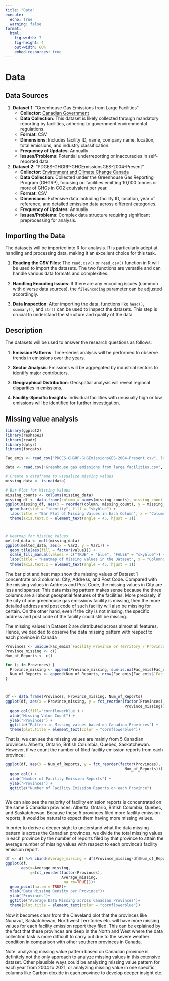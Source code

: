```yaml
---
title: "Data"
execute:
  echo: true
  warning: false
format:
  html:
    fig-width: 7
    fig-height: 4
    out-width: 60%
    embed-resources: true
---
```


# Data

## Data Sources

1.  **Dataset 1**: "Greenhouse Gas Emissions from Large Facilities"
    -   **Collector**: [Canadian Government](https://open.canada.ca/data/en/dataset/756bc907-34bb-4b33-9a87-b3c1a6c3f292/resource/d069f676-021a-4ebb-831d-915492b602dd)
    -   **Data Collection**: This dataset is likely collected through mandatory reporting by facilities, adhering to government environmental regulations.
    -   **Format**: CSV
    -   **Dimensions**: Includes facility ID, name, company name, location, total emissions, and industry classification.
    -   **Frequency of Updates**: Annually
    -   **Issues/Problems**: Potential underreporting or inaccuracies in self-reported data.
2.  **Dataset 2**: "PDGES-GHGRP-GHGEmissionsGES-2004-Present"
    -   **Collector**: [Environment and Climate Change Canada](https://open.canada.ca/data/en/dataset/a8ba14b7-7f23-462a-bdbb-83b0ef629823/resource/14ea1309-666a-420e-89cc-7ec294abe890)
    -   **Data Collection**: Collected under the Greenhouse Gas Reporting Program (GHGRP), focusing on facilities emitting 10,000 tonnes or more of GHGs in CO2 equivalent per year.
    -   **Format**: CSV
    -   **Dimensions**: Extensive data including facility ID, location, year of reference, and detailed emission data across different categories.
    -   **Frequency of Updates**: Annually
    -   **Issues/Problems**: Complex data structure requiring significant preprocessing for analysis.

## Importing the Data

The datasets will be imported into R for analysis. R is particularly adept at handling and processing data, making it an excellent choice for this task.

1.  **Reading the CSV Files**: The `read.csv()` or `read_csv()` function in R will be used to import the datasets. The two functions are versatile and can handle various data formats and complexities.

2.  **Handling Encoding Issues**: If there are any encoding issues (common with diverse data sources), the `fileEncoding` parameter can be adjusted accordingly.

3.  **Data Inspection**: After importing the data, functions like `head()`, `summary()`, and `str()` can be used to inspect the datasets. This step is crucial to understand the structure and quality of the data.

## Description

The datasets will be used to answer the research questions as follows:

1.  **Emission Patterns**: Time-series analysis will be performed to observe trends in emissions over the years.

2.  **Sector Analysis**: Emissions will be aggregated by industrial sectors to identify major contributors.

3.  **Geographical Distribution**: Geospatial analysis will reveal regional disparities in emissions.

4.  **Facility-Specific Insights**: Individual facilities with unusually high or low emissions will be identified for further investigation.

## Missing value analysis

```r
library(ggplot2)
library(reshape2)
library(readr)
library(dplyr)
library(forcats)

Fac_emis <- read_csv("PDGES-GHGRP-GHGEmissionsGES-2004-Present.csv", locale=locale(encoding="latin1"))

data <- read.csv("Greenhouse gas emissions from large facilities.csv", na.strings = c("", "n/a", "N/A", "NA"))

# Create a dataframe to visualize missing values
missing_data <- is.na(data)

# Bar Plot for Missing Values
missing_counts <- colSums(missing_data)
missing_df <- data.frame(column = names(missing_counts), missing_count = missing_counts)
ggplot(missing_df, aes(x = reorder(column, missing_count), y = missing_count)) +
  geom_bar(stat = "identity", fill = "skyblue") +
  labs(title = "Bar Plot of Missing Values in Each Column", x = "Columns", y = "Number of Missing Values") +
  theme(axis.text.x = element_text(angle = 45, hjust = 1))




```

```r
# Heatmap for Missing Values
melted_data <- melt(missing_data)
ggplot(melted_data, aes(x = Var2, y = Var1)) +
  geom_tile(aes(fill = factor(value))) +
  scale_fill_manual(values = c("TRUE" = "blue", "FALSE" = "skyblue")) +
  labs(title = "Heatmap of Missing Values in the Dataset", x = "Columns", y = "Rows") +
  theme(axis.text.x = element_text(angle = 45, hjust = 1))
```


The bar plot and heat map show the missing values of Dataset 1 concentrate on 3 columns: City, Address, and Post Code. Compared with the missing values in Address and Post Code, the missing values in City are less and sparser. This data missing pattern makes sense because the three columns are all about geospatial features of the facilities. More precisely, if the city of one greenhouse gas emissions facility is missing, then the more detailed address and post code of such facility will also be missing for certain. On the other hand, even if the city is not missing, the specific address and post code of the facility could still be missing.



The missing values in Dataset 2 are distributed across almost all features. Hence, we decided to observe the data missing pattern with respect to each province in Canada

```r
Provinces <- unique(Fac_emis$`Facility Province or Territory / Province ou territoire de l'installation`)
Province_missing <- c()
Num_of_Reports <- c()

for (j in Provinces) {
  Province_missing <- append(Province_missing, sum(is.na(Fac_emis[Fac_emis$`Facility Province or Territory / Province ou territoire de l'installation` == j, ])))
  Num_of_Reports <- append(Num_of_Reports, nrow(Fac_emis[Fac_emis$`Facility Province or Territory / Province ou territoire de l'installation` == j, ]))
}



df <- data.frame(Provinces, Province_missing, Num_of_Reports)
ggplot(df, aes(x = Province_missing, y = fct_reorder(factor(Provinces), 
                                                     Province_missing))) +
  geom_col(fill='cornflowerblue') +
  xlab("Missing Value Count") +
  ylab("Provinces") +
  ggtitle("Pattern in Missing values based on Canadian Provinces") +
  theme(plot.title = element_text(color = "cornflowerblue"))
```

That is, we can see the missing values are mainly from 5 Canadian provinces: Alberta, Ontario, British Columbia, Quebec, Saskatchewan. However, if we count the number of filed facility emission reports from each province:


```r
ggplot(df, aes(x = Num_of_Reports, y = fct_reorder(factor(Provinces), 
                                                     Num_of_Reports))) +
  geom_col() +
  xlab("Number of Facility Emission Reports") +
  ylab("Provinces") +
  ggtitle("Number of Facility Emission Reports on each Province")
  
```
We can also see the majority of facility emission reports is concentrated on the same 5 Canadian provinces: Alberta, Ontario, British Columbia, Quebec, and Saskatchewan. Because these 5 provinces filed more facility emission reports, it would be natural to expect them having more missing values. 

In order to derive a deeper sight to understand what the data missing pattern is across the Canadian provinces, we divide the total missing values in each province by the number of reports filed by that province to attain the average number of missing values with respect to each province's facility emission report. 


```r
df <- df %>% cbind(Average_missing = df$Province_missing/df$Num_of_Reports)
ggplot(df,
       aes(x=Average_missing, 
           y=fct_reorder(factor(Provinces), 
                         Average_missing, 
                         .na_rm=TRUE)))+
  geom_point(na.rm = TRUE)+
  xlab("Data Missing Density per Province")+
  ylab("Provinces")+
  ggtitle("Average Data Missing across Canadian Provinces")+
  theme(plot.title = element_text(color = "cornflowerblue"))
```

Now it becomes clear from the Cleveland plot that the provinces like Nunavut, Saskatchewan, Northwest Territories etc. will have more missing values for each facility emission report they filed. This can be explained by the fact that these provinces are deep in the North and West where the data collection task is more difficult to carry out due to the severe weather condition in comparison with other southern provinces in Canada. 

Note: analyzing missing value pattern based on Canadian province is definitely not the only approach to analyze missing values in this extensive dataset. Other plausible ways could be analyzing missing value pattern for each year from 2004 to 2021, or analyzing missing value in one specific columns like Carbon dioxide in each province to develop deeper insight etc. 
